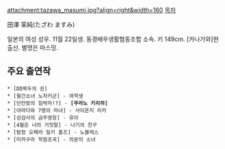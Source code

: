attachment:tazawa_masumi.jpg?align=right&width=160
[[목차]]


田澤 茉純(たざわ ますみ)

일본의 여성 성우. 11월 22일생. 동경배우생활협동조합 소속.
키 149cm. [카나가와]현 출신. 별명은 마스밍.




== 주요 출연작 ==
 * [DD북두의 권]
 * [월간소녀 노자키군] - 여학생 
 * [단칸방의 침략자!?] - '''[쿠라노 키리하]'''
 * [야마다와 7명의 마녀] - 사이온지 리카
 * [성검사의 금주영창] - 유아
 * [4월은 너의 거짓말] - 나기의 친구
 * [탐정 오페라 밀키 홈즈] - 노블레스
 * [미카구라 학원조곡] - 의문의 소녀
